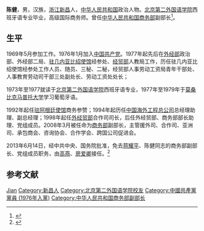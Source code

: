 {{Otheruses|other=名为陈健的其他人物|陈健}}
{{Infobox Biography
| subject_name   = 陈健
| image_name     = 
| image_size     = 220px
| date_of_birth  = 1952年7月
| place_of_birth = [[中国|中国]][[浙江|浙江]][[新昌|新昌]]
| date_of_death  = 
| place_of_death = 
| occupation     = [[中华人民共和国商务部|中华人民共和国商务部]]副部长}}

'''陈健'''{{BD|1952年|7月|||}}，男，汉族，[[浙江|浙江]][[新昌|新昌]]人，[[中华人民共和国|中华人民共和国]]政治人物。[[北京第二外国语学院|北京第二外国语学院]]西班牙语专业毕业，高级国际商务师。曾任[[中华人民共和国商务部|中华人民共和国商务部]]副部长<ref>{{cite web|author=商务部人事司|title=中华人民共和国商务部副部长陈健|url=http://chenjian.mofcom.gov.cn/aarticle/resume/200804/20080405506034.html|work=中华人民共和国商务部|accessdate=2013-11-07|date=2011-04-30}}</ref>。

== 生平 ==
1969年5月参加工作。1976年1月加入[[中国共产党|中国共产党]]。1977年起先后在[[外经部|外经部]]政治部、外经部二局、[[驻几内亚比绍使馆|驻几内亚比绍使馆]]经参处、[[经贸部|经贸部]]人教局工作，历任驻几内亚比绍使馆经参处工作人员、随员、三秘、二秘，经贸部人事劳动工资局青年干部处、人事教育劳动司干部三处副处长、劳动工资处处长；

1973年至1977就读于[[北京第二外国语学院|北京第二外国语学院]]西班牙语专业，1977年至1979年于[[莫桑比克|莫桑比克]][[马普托大学|马普托大学]]学习葡萄牙语。

1992年起任[[驻阿根廷使馆|驻阿根廷使馆]]商务参赞；1994年起历任[[中国海外工程总公司|中国海外工程总公司]]总经理助理、副总经理；1998年起任[[外经贸部|外经贸部]]合作司司长，后任外经贸部、商务部部长助理、党组成员。2008年3月被任命为[[商务部|商务部]]副部长，主管援外司、合作司、亚洲司、承包商会、咨询协会、合作学会、跨国公司促进会。

2013年6月14日，经中共中央、国务院批准，免去[[蒋耀平|蒋耀平]]、陈健同志的商务部副部长、党组成员职务，由[[高燕_(商務部)|高燕]]、[[房爱卿|房爱卿]]接任。<ref>{{cite web|author=中国新闻网|title=国务院任免商务部领导人员:高燕房爱卿任副部长|url=http://renshi.people.com.cn/n/2013/0614/c139617-21845675.html|work=人民网|accessdate=2013-11-07|date=2013-06-14}}</ref>

== 参考文献 ==
{{Reflist|2}}

{{Authority control}}
{{DEFAULTSORT:Chen陈}}
[[Category:陳姓|Jian]]
[[Category:新昌人|Category:新昌人]]
[[Category:北京第二外国语学院校友|Category:北京第二外国语学院校友]]
[[Category:中國共產黨黨員_(1976年入黨)|Category:中國共產黨黨員 (1976年入黨)]]
[[Category:中华人民共和国商务部副部长|Category:中华人民共和国商务部副部长]]